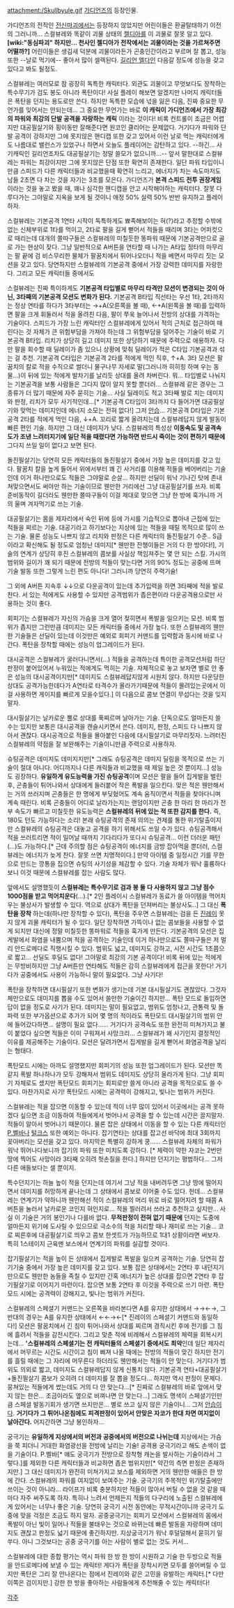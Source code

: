 attachment:/Skullbyule.gif
[[가디언즈]]의 등장인물.

가디언즈의 전작인 [[전신마괴]]에서는 등장하지 않았지만 어린이들은 환골탈태하기 이전의 그러니까... 스컬뷰레와 똑같이 괴물 상태의 [[젤디아]]를 이 괴물로 잘못 알고 있다. '''[wiki:"동심파괴" 하지만... 천사인 젤디아가 전작에서는 괴물이라는 것을 가르쳐주면 어떨까?]''' 어린이들은 생김새 덕분에 괴물이라든가 곤충인간이라고 부르며 잘 뽑고, 성능 또한 --날로 먹기에-- 좋아서 많이 셀렉된다. [[길리언 엘다인]] 다음갈 정도에 성능을 갖고있다고 봐도 될정도.

스컬뷰레는 여러모로 참 굉장히 독특한 캐릭터다. 외관도 괴물이고 무엇보다도 장착하는 특수무기가 검도 봉도 아니라 폭탄이다! 사실 플레이 해보면 알겠지만 나머지 캐릭터들은 폭탄을 던지는 용도로만 쓴다. 하지만 독특한 모습에 넋을 잃은 다음, 진짜 중요한 무언가를 잊어서는 안되는데... 그 중요한 무언가는 바로 '''이 캐릭이 가디언즈에서 가장 최강의 파워와 최강의 단발 공격을 자랑하는 캐릭''' 이라는 것이다! 비록 컨트롤이 조금은 어렵지만 대공필살기와 횡이동만 잘해준다면 원코인 클리어는 문제없다. 거기다가 파워와 단발 공격이 강하지만 그에 못지않은 핸디캡 또한 갖고 있어서 이런 날로 먹는 캐릭터에게도 나름대로 밸런스가 있었구나 하면서 오늘도 플레이어는 감탄하고 있다. --하긴... 사기캐릭인 길리언조차도 대공필살기는 정말 쓸모가 없으니까...--
앞서 말한대로 스컬뷰레는 파워는 최강이지만 그에 못지않은 단점 또한 확연히 존재한다. 일단 파워 타입이니만큼 스피드가 다른 캐릭터들과 비교했을때 확연히 느리고, 에너지가 차는 속도마저도 남들 2초면 다 차는 것을 자기는 3초를 모은다. 가디언즈가 '''본격 스피드 전투 권장게임'''이라는 것을 놓고 봤을 때, 꽤나 심각한 핸디캡을 안고 시작해야하는 캐릭터다. 잘못 다루다가는 그야말로 지옥을 보게 될 것이니 애정 50% 실력 50% 반반 유지하고 플레이하자.

스컬뷰레는 기본공격 1연타 시작이 독특하게도 뾰족해보이는 혀(?)라고 추정할 수밖에 없는 신체부위로 1타를 먹이고, 2타로 팔을 길게 뻗어서 적들을 때리며 3타는 어퍼컷으로 때리는데 대개의 쫄따구들은 스컬뷰레의 미칠듯한 똥파워 때문에 기본공격만으로 골로 가는 현상이 잦다. 그냥 일반적으로 A버튼을 연타할 때 나가는 A타입 정타의 마무리는 팔 끝에 검 비스무리한 물체가 팔꿈치에서 튀어나오더니 적을 베면서 마무리 짓는 모션을 갖고 있다. 당연하지만 스컬뷰레의 기본공격 중에서 가장 강력한 데미지를 자랑한다. 그리고 모든 캐릭터들 중에서도

스컬뷰레는 진짜 특이하게도 '''기본공격 타입별로 마무리 타격만 모션이 변경되는 것이 아닌, 3타째의 기본공격 모션도 변화가 된다.''' 기본공격 B타입 직선타는 우선 1타, 2타까지는 정상 연타를 하다가 3타부터는 →+A(오른쪽을 볼 때), ←+A(왼쪽을 볼 때)를 입력하면 팔을 크게 휘둘러서 적을 올려친 다음, 팔이 쭈욱 늘어나서 전방의 상대를 가격하는 기술이다. 스피드가 가장 느린 캐릭터인 스컬뷰레에게 있어서 적의 근처로 접근하여 때린다는 것 자체가 큰 위험부담을 가져야 하는데 그 위험부담을 덜어주는 기술이 바로 기본공격 B타입. 리치가 상당히 길고 데미지 또한 상당하기 때문에 주력으로 애용하자. 다만 팔을 회수할 때 딜레이가 좀 있으니 상황에 맞춰 딜레이가 적은 C타입 기본공격과 섞는 걸 추천.
기본공격 C타입은 기본공격 2타를 적에게 먹인 직후, ↑+A. 3타 모션은 팔꿈치의 칼로 적을 수직으로 썰더니 물구나무 자세로 말(그러니까 히히힝 하며 우는 동물...)이 뒤에 있는 적에게 발차기를 날리듯 상대를 올려 차버린다. 뭐... 타입별로 나눠지는 기본공격을 보통 사람들은 그다지 많이 알지 못할 뿐더러... 스컬뷰레 같은 경우는 그 종류가 더 많기 때문에 자주 묻히는 기술... 사실 딜레이도 적고 3타째 발로 치는 데미지와 판정, 리치가 모두 사기적인데...[* 기본공격 C타입이 3타까지 다 들어가면 대공필살기와 맞먹는 데미지인데 에너지 소모는 전혀 없다!] 그저 [[안습]]...
기본공격 D타입은 기본공격 2타를 적에게 먹인 다음, ↓+A. 꼬리로 짧게 올려치는데 스컬뷰레답지 않게 발동이 빠른 편인 기술. 하지만 그 대신 데미지가 낮다. 스컬뷰레의 특성상 '''이동속도 및 공격속도가 조낸 느려터지기에 일단 적을 때렸다면 가능하면 반드시 죽이는 것이 편하기 때문에''' 그다지 쓰일 일이 없다고 보면 된다.

돌진필살기는 당연히 모든 캐릭터들의 돌진필살기 중에서 가장 높은 데미지를 갖고 있다. 팔꿈치 칼을 높게 들어서 위에서부터 꽤 긴 사거리를 이용해 적들을 베어버리는 기술인데 이거 하나만으로도 적들은 그야말로 순살... 하지만 선딜이 워낙 기나긴 탓에 존내 쳐맞으면서도 써야만 하는 기술이므로 웬만한 거리에선 그냥 대공필살기를 쓰자. 비록 준비동작이 길더라도 웬만한 쫄따구들이 이걸 제대로 맞으면 그냥 한 방에 훅가니까 거의 울며 겨자먹기로 쓰는 기술.

대공필살기는 몸을 제자리에서 숙인 뒤에 등에 가시를 기습적으로 뽑아내 근접에 있는 적들을 찌르는 기술. 대공기라고 하기보다는 지상에 있는 적들을 때릴 목적으로 많이 쓰는 기술. 물론 성능도 나쁘지 않고 리치와 판정은 다른 캐릭터의 돌진필살기 수준.. S급이라고 확신해도 될 정도로 엄청난 데미지[* 웬만한 잔챙이들은 거의 다 한 방이다!], 기술의 연계가 상당히 후진 스컬뷰레의 콤보를 사실상 책임져주는 몇 안 되는 스킬. 가시의 범위와 길이가 꽤 되기 때문에 전방의 적들이 맞는다면 거의 90% 정도는 공중에 뜨며 기술 발동 또한 그렇게 느린 편도 아니다! 그러니까 당연히 주력기술!

그 외에 A버튼 지속후 ↓↓으로 다운공격이 있는데 추가입력을 하면 3타째에 적을 발로 찬다. 서 있는 적에게도 사용할 수 있지만 공격범위가 좁은편이라 다운공격용으로만 사용하는 것이 좋다.

회피기는 스컬뷰레가 자신의 가슴을 크게 열어 젖히면서 폭발을 일으키는 모션. 비록 범위가 좁지만 그런만큼 데미지는 모든 캐릭터들 중에서 가장 높다. 또한 스컬뷰레의 웬만한 기술들은 선딜이 있는데 이것만은 예외로 회피기 커맨드를 입력함과 동시에 바로 나간다. 폭탄을 장착할 때에는 성능이 업그레이드가 된다.

대시공격은 스컬뷰레가 굴러다니면서(...) 적들을 공격하는데 특이한 공격모션처럼 하단 판정이 붙어있어서 누워있는 적에게도 먹히는 기술. 자체적으로 놓고 보자면 별로 안 좋은 성능의 대시공격이지만[* 데미지도 스컬뷰레답지않게 시원치 않다. 하지만 다운당한 상대도 공격가능한데다가 A연타로 타격수가 올라가기때문에 적들이 몰려있는곳에서 이걸 사용하면 게이지를 빠르게 모을수있다.] 이 다음으로 콤보 연결이 무섭다는 것을 잊지 말자.

대시필살기는 날카로운 뿔로 상대를 푹찌르며 날아가는 기술. 단독으로도 얼마든지 쓸 수는 있지만 보통은 대시공격을 캔슬시키면서 쓴다. 데미지, 판정, 스피드 다 나쁘지 않아서 괜찮다. 대시공격으로 적들을 몰아붙인 다음에 대시필살기로 마무리짓자. 느려터진 스컬뷰레의 약점을 잘 보완해주는 기술이니만큼 주력으로 사용하자.

슈팅공격은 데미지도 데미지지만[* 그래도 슈팅공격은 데미지 딜링을 목적으로 쓰는 기술이 절대 아니다. 어디까지나 다른 캐릭들과 비교했을 때 제일 높은 것 뿐이지...] 성능도 굉장하다. '''유일하게 유도능력을 가진 슈팅공격'''이며 모션은 팔을 들어 집게발을 벌린 후, 곤충들이 튀어나와서 상대에게 들러붙어 작은 폭발을 일으킨다. 맞은 적은 웬만해서는 거의 쓰러지며 곤충들은 한 명에게 부딪혔어도 계속 움직이면서 적들을 찾아다니며 계속 때린다. 비록 곤충들이 어디로 날라가는지는 랜덤이지만 곤충 한 마리 한 마리가 전부 속도가 빠르고 미칠듯한 유도능력은 '''스컬뷰레의 뒤에 있는 적 또한 감지를 한다.''' 즉, 180도 턴도 가능하다는 소리! 본래 슈팅공격의 존재 의의는 견제를 통한 위기탈출이지만 스컬뷰레의 슈팅공격은 대놓고 공격을 하기 위해서도 쓰일 수가 있다. 슈팅공격해서 적을 쓰러트리면 적이 일어날 때까지 기다리다가 또다시 슈팅공격... 이런 더러운 패턴(...)도 가능하다.[* 근데 주의할 점은 슈팅공격이 에너지를 금방 잡아먹을 뿐더러, 스컬뷰레는 에너지가 늦게 찬다. 잘못 쓰면 치명적이다.] 만약 아이템 중 일정시간 기를 무한으로 만드는 깡통을 집으면 슈팅의 사기성을 체감할 수 있다. 기술 자체가 워낙 훌륭하다보니 이것 때문에 스컬뷰레를 잡는 사람도 많다.

앞에서도 설명했듯이 '''스컬뷰레는 특수무기로 검과 봉 둘 다 사용하지 않고 그냥 점수 1000점을 받고 먹어치운다'''(…).[* 2인 플레이시 스컬뷰레가 동료가 쓸 아이템을 먹어치우는 불상사가 발생할 수 있다. 역으로 상대가 폭탄을 던져버리는 불상사도..] 그 대신 '''폭탄을 장착''' 하는데(하나만 장착할 수 있다), 폭탄을 주우면 스컬뷰레는 검을 든 [[진레이]] 못지 않게 괴물 캐릭터가 될 수 있다. 일단 장착하면 가뜩이나 없는 콤보들을 사용할 수 없게 되지만 대신에 정말 미칠듯한 똥파워로 적들을 훅가게 만든다. 기본공격의 모션은 집게발에서 화염을 내뿜으며 적을 공격하는 기술인데 이거 하나만으로도 쫄따구들은 저 멀리 안드로메다로 직행시킬 수 있다. 범위도 넓고, 데미지도 강하고, 시전 시간도 1초쯤으로 짧고... 선딜도 후딜도 없다! 그야말로 최강의 기본 공격이다! 비록 뒤에 있는 적에게는 무방비하지만 그냥 A버튼만 연타해도 적들은 감히 스컬뷰레에게 접근을 못한다! 거기다가 공중에서도 사용이 가능하니 말이 필요없다. 그냥 사기다!

폭탄을 장착하면 대시필살기 또한 변화가 생기는데 기본 대시필살기도 괜찮았다. 그것자체만으로도 데미지를 뽑을 수도 있어서 쓸만한 기술이긴 하지만... 폭탄 모드로 돌입하면 답이 없을 정도로 사기가 된다. 데미지는 말이 필요없고, 범위도 엄청나고, 관통력 및 돌파력 또한 부가옵션으로 추가가 되어 몇 명의 적이라도 폭탄모드 대시필살기의 범위 안에 들어갔다하면... 설명이 필요 없다...... 거기다가 공격속도 또한 완전히 미쳐가지고 불이 붙었다 싶으면 적들은 이미 구워져서 사망크리... 스컬뷰레가 왜 사기인지 결정적인 이유를 제공해주는 기술이다. 모션은 달려가면서 집게발을 길게 뻗어서 화염공격을 날리는 형태다.

폭탄모드 시에는 아까도 설명했지만 회피기의 성능 또한 업그레이드가 된다. 모션만 똑같지 폭발 하나하나가 모두 강해져서 범위도 데미지도 상당히 올라가게 된다. 그냥 회피기 자체로도 셌지만 폭탄모드 회피기는 회피로만 쓸게 아니라 공격을 목적으로도 쓸 수 있다. 마찬가지로 사기!
폭탄모드 시에는 공격력이 강해지고, 빛나는 범위가 커진다.

스컬뷰레는 적을 잡으면 이동할 수 있는데 적이 너무 많이 있어서 이곳에서는 공격 못하겠다 싶으면 조금 이동하여 적들에게서 벗어나서 공격을 할 수 있는데 시간은 끌지말자. 적들이 알아서 벗어나기 때문이다. 물론 잡은 상태에서 이동을 할 수 있는 다른 캐릭터인 [[P.벨바]]나 [[털크스]] 또한 예외는 아니다.
잡기연타는 상대를 잡고선 바닥에 최대 3회까지 꽂아버리는 모션을 갖고 있다. 마지막은 특별히 강하게 쿵...... 스컬뷰레 자체의 파워가 워낙 뛰어나다보니까 잡기의 파워 또한 미치도록 강하다. [* 체력이 약한 자코는 2번만 땅에 찍어도 사망이라 3타째 오히려 헛손질을 한다.] 하지만 던지기는 평범하다... 그저 다른 애들보다는 셀 뿐이지.

특수던지기는 하늘 높이 적을 던지는데 여기서 그냥 적을 내버려두면 그냥 땅에 떨어지면서 데미지를 허망하게 끝나는데 그 상태에서 콤보로 이어줄 수도 있다. 헌데... 스컬뷰레는 연계기가 약하니까 웬만해선 적이 스컬뷰레의 머리 위로 바로 떨어지려 할 때쯤 A버튼을 눌러서 날카로운 코인지 혀인지로... 적을 찔러려서 쓰라고 추천하고 싶지만... 사실 이 기술은 거의 봉인기나 다를바 없다. '''무적판정이 전혀 없기 때문에''' 던지는 도중에 얼마든지 위기에 도사릴 수 있으므로 극소수의 적을 처리할 때나 재미로 쓰는 기술... 코로 찌른후에 대공필살기로 띄우고 콤보 한셋트가 가능하므로 1대1 상황이라면 써보자. 특히 1스테이지 근육맨 보스에서 연계기의 파워를 실감할 것이다.

잡기필살기는 적을 높이 든 상태에서 집게발로 폭발을 일으켜 공격하는 기술. 당연히 잡기기술 중에서 가장 높은 데미지를 갖고 있다. 보통 잡은 상태에서는 2연타 후 내던지기만으로도 웬만한 놈들을 족칠 수 있지만 간혹 에너지가 높은 상대를 잡으면 2연타 후 잡기필살기로 이어지기 마련이다. 잡으면 보통 2연타 후 이것을 주력으로 쓰기 마련.
폭탄모드 시에는 공격력이 강해지고, 빛나는 범위가 커진다.

스컬뷰레의 스페셜기 커맨드는 오른쪽을 바라본다면 A를 유지한 상태에서 →→←→, 그 반대의 경우는 A를 유지한 상태에서 ←←→←[* 진레이의 스페셜기 커맨드와 동일하다!] 모션은 팔꿈치에서 긴 침이 튀어나와서 상대를 찌르며 경직시킨 후에 전기를 그 침에 흘려서 적들을 감전시킨다. 그리고 맞춘 적에 비례해서 스컬뷰레의 체력을 회복시키는데... ''''스컬뷰레의 스페셜기는 전 캐릭터들의 스페셜기 중에서도 최악'''인데 일단 제자리에서 머무르는 시간도 시간이고 침이 삐져 나올 때에는 전방의 적들이 맞긴 하지만 전기를 흘릴 때에는 그 자리에 머무른다 하더라도 웬만해서는 적들이 안 맞는다. 거기다가 범위도 의외로 짧고, 데미지도 스컬뷰레답지 않게 신통치 않다. 기본공격 연타+대공필살기+돌진필살기 콤보가 오히려 더 데미지를 잘 뽑을 정도다... 하지만 역시 판정이 문제다. 뭉쳐있는 적들에게 썼는데도 거의 다 안 맞는다...[* 진짜로 스컬뷰레의 바로 앞에서 맞지 않는 한은... 조금이라도 옆으로 비껴나면 안 맞는다...] 그래도 명색이 스페셜기인만큼 스페셜 발동기회가 생기면 쓰지만은... 별로 쓰고 싶지 않은 기술이니... 그저 [[안습]]이다. '''거기다가 그 튀어나온침에도 피격판정이 있어서 안맞은 자코가 한대 차면 여지없이 날아간다.''' 어지간하면 그냥 봉인하자...

궁극기는 '''유일하게 지상에서의 버전과 공중에서의 버전으로 나뉘는데''' 지상에서는 가슴을 쭉 피더니 거대한 화염광선을 전방에 날리는 기술! 공격용 궁극기라고 해도 손색이 없을 기술이다. P.벨바[* 얘도 궁극기가 전방으로 장착형 캐논을 발사하는 기술이라서 그렇다.]를 제외한 다른 캐릭터들과 비교하면 좁은 범위지만[* 약간의 측면 판정은 존재하지만.] 그 대신 데미지가 완전히 미쳐가지고 보스를 제외하면 거의 웬만한 애들은 한 방에 간다. 스컬뷰레의 파워를 여지없이 보여주는 기술. 궁극기의 주목적인 위기탈출에만 쓰이는 것이 아니라... 라이프가 비록 충분하지만 적들이 많아서 버틸 수 없을 것 같을 때마다 자주 써주도록 하자. 특히나 느려서 언제든지 적들의 다구리에 노출된 스컬뷰레에게 있어서는 너무나 좋은 기술. 당연히 궁극기 시전 동안에는 무적시간이니까 궁극기 도중에 맞을 걱정은 조금도 하지 말자.
공중궁극기는 회피기 모션에서 스컬뷰레의 몸에서 폭발이 아닌 빛이 일어나 적들을 불태우는 것으로 바뀌는데 빠른 발동을 자랑하며 데미지도 괜찮고 판정도 넓기 때문에 좋긴하지만. 지상궁극기가 워낙 후덜덜해서 묻히기 일쑤다. 아니 그것보다는 공중 궁극기를 아는 사람이 별로 없는 것도 커서...

스컬뷰레에 대한 종합 평가는 역시 파워 한 방 한 방이 시원하고 기술 한 두방으로 적들을 안드로메다에 보낼 수 있는 캐릭터! 게다가 폭탄을 장착시키면 모두를 쓸어버릴 수 있지만 폭탄은 그리 잘 안나온다는 점에서 진레이와 같은 고민을 유발하는 캐릭터.[* 다만 이쪽은 검이지만.] 강한 한 방을 좋아하는 사람들에게 추천해줄 수 있는 캐릭터다!


[[각주]]

